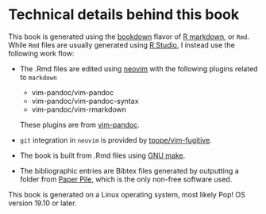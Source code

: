 # Technical details behind this book {#techdetails}

This book is generated using the [bookdown](https://bookdown.org/) flavor
of [R markdown](https://rmarkdown.rstudio.com/), or `Rmd`.  While `Rmd` files 
are usually generated using [R Studio](https://rstudio.com/), I instead
use the following work flow:

* The .Rmd files are edited using [neovim](https://neovim.io/) with the following
  plugins related to `markdown`
    * vim-pandoc/vim-pandoc
    * vim-pandoc/vim-pandoc-syntax
    * vim-pandoc/vim-rmarkdown
  
  These plugins are from [vim-pandoc](https://github.com/vim-pandoc/).

* `git` integration in `neovim` is provided by [tpope/vim-fugitive](https://github.com/tpope/vim-fugitive).

* The book is built from .Rmd files using [GNU make](https://www.gnu.org/software/make/).

* The bibliographic entries are Bibtex files generated by outputting a folder from [Paper Pile](https://paperpile.com/),
  which is the only non-free software used.

This book is generated on a Linux operating system, most likely Pop! OS version 19.10 or later.
